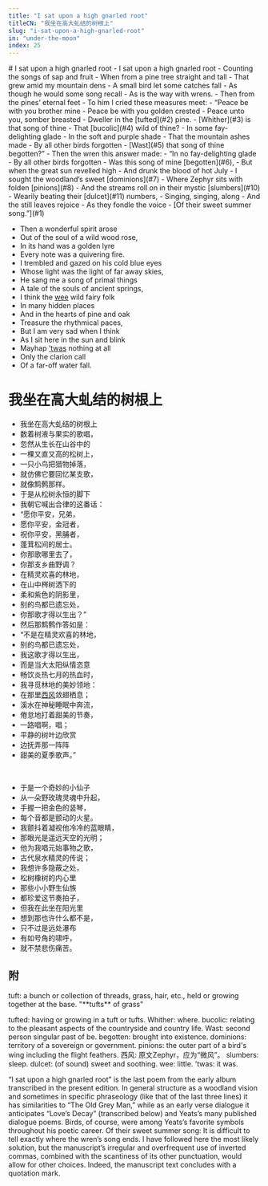 ```yaml
---
title: "I sat upon a high gnarled root"
titleCN: "我坐在高大虬结的树根上"
slug: "i-sat-upon-a-high-gnarled-root"
in: "under-the-moon"
index: 25
---
```

<PoemContent>

<PoemSection>
# I sat upon a high gnarled root
- I sat upon a high gnarled root
- Counting the songs of sap and fruit
- When from a pine tree straight and tall
- That grew amid my mountain dens
- A small bird let some catches fall
- As though he would some song recall
- As is the way with wrens.
- Then from the pines’ eternal feet
- To him I cried these measures meet:
- “Peace be with you brother mine
- Peace be with you golden crested
- Peace unto you, somber breasted
- Dweller in the [tufted](#2) pine.
- [Whither](#3) is that song of thine
- That [bucolic](#4) wild of thine?
- In some fay-delighting glade
- In the soft and purple shade
- That the mountain ashes made
- By all other birds forgotten
- [Wast](#5) that song of thine begotten?”
- Then the wren this answer made:
- “In no fay-delighting glade
- By all other birds forgotten
- Was this song of mine [begotten](#6),
- But when the great sun revelled high
- And drunk the blood of hot July
- I sought the woodland’s sweet [dominions](#7)
- Where Zephyr sits with folden [pinions](#8)
- And the streams roll on in their mystic [slumbers](#10)
- Wearily beating their [dulcet](#11) numbers,
- Singing, singing, along
- And the still leaves rejoice
- As they fondle the voice
- [Of their sweet summer song.”](#1)

<br />

- Then a wonderful spirit arose
- Out of the soul of a wild wood rose,
- In its hand was a golden lyre
- Every note was a quivering fire.
- I trembled and gazed on his cold blue eyes
- Whose light was the light of far away skies,
- He sang me a song of primal things
- A tale of the souls of ancient springs,
- I think the [wee](#12) wild fairy folk
- In many hidden places
- And in the hearts of pine and oak
- Treasure the rhythmical paces,
- But I am very sad when I think
- As I sit here in the sun and blink
- Mayhap [’twas](#13) nothing at all
- Only the clarion call
- Of a far-off water fall.

</PoemSection>

<PoemSection>

# 我坐在高大虬结的树根上
- 我坐在高大虬结的树根上
- 数着树液与果实的歌唱，
- 忽然从生长在山谷中的
- 一棵又直又高的松树上，
- 一只小鸟把猎物掉落，
- 就仿佛它要回忆某支歌，
- 就像鹪鹩那样。
- 于是从松树永恒的脚下
- 我朝它喊出合律的这番话：
- “愿你平安，兄弟，
- 愿你平安，金冠者，
- 祝你平安，黑脯者，
- 蓬茸松间的居士。
- 你那歌哪里去了，
- 你那支乡曲野调？
- 在精灵欢喜的林地，
- 在山中梣树洒下的
- 柔和紫色的阴影里，
- 别的鸟都已遗忘处，
- 你那歌才得以生出？”
- 然后那鹪鹩作答如是：
- “不是在精灵欢喜的林地，
- 别的鸟都已遗忘处，
- 我这歌才得以生出，
- 而是当大太阳纵情恣意
- 畅饮炎热七月的热血时，
- 我寻觅林地的美妙领地：
- 在那里[西风](#9)敛翅栖息；
- 溪水在神秘睡眠中奔流，
- 倦怠地打着甜美的节奏，
- 一路唱啊，唱；
- 平静的树叶边欣赏
- 边抚弄那一阵阵
- 甜美的夏季歌声。”

<br />

- 于是一个奇妙的小仙子
- 从一朵野玫瑰灵魂中升起，
- 手握一把金色的竖琴，
- 每个音都是颤动的火星。
- 我颤抖着凝视他冷冷的蓝眼睛，
- 那眼光是遥远天空的光明；
- 他为我唱元始事物之歌，
- 古代泉水精灵的传说；
- 我想许多隐蔽之处，
- 松树橡树的内心里
- 那些小小野生仙族
- 都珍爱这节奏拍子，
- 但我在此坐在阳光里
- 想到那也许什么都不是，
- 只不过是远处瀑布
- 有如号角的啸呼，
- 就不禁悲伤痛苦。

</PoemSection>
</PoemContent>

<PoemTranslator translator="傅浩"/>

## 附

<PoemAppendix source="维护者注——">
<PoemFootnote index={2}>
tuft: a bunch or collection of threads, grass, hair, etc., held or growing together at the base. "**tufts** of grass"

tufted: having or growing in a tuft or tufts. 
</PoemFootnote>
<PoemFootnote index={3}>
Whither: where.
</PoemFootnote>
<PoemFootnote index={4}>
bucolic: relating to the pleasant aspects of the countryside and country life.
</PoemFootnote>
<PoemFootnote index={5}>
Wast: second person singular past of be.
</PoemFootnote>
<PoemFootnote index={6}>
begotten: brought into existence.
</PoemFootnote>
<PoemFootnote index={7}>
dominions: territory of a sovereign or government.
</PoemFootnote>
<PoemFootnote index={8}>
pinions: the outer part of a bird's wing including the flight feathers.
</PoemFootnote>
<PoemFootnote index={9}>
西风: 原文Zephyr，应为“微风”。
</PoemFootnote>
<PoemFootnote index={10}>
slumbers: sleep.
</PoemFootnote>
<PoemFootnote index={11}>
dulcet: (of sound) sweet and soothing.
</PoemFootnote>
<PoemFootnote index={12}>
wee: little.
</PoemFootnote>
<PoemFootnote index={13}>
’twas: it was.
</PoemFootnote>
</PoemAppendix>

<PoemAppendix source="George Bornstein—">
<PoemFootnote>
“I sat upon a high gnarled root” is the last poem from the early album transcribed in the present edition. In general structure as a woodland vision and sometimes in specific phraseology (like that of the last three lines) it has similarities to “The Old Grey Man,” while as an early verse dialogue it anticipates “Love’s Decay” (transcribed below) and Yeats’s many published dialogue poems. Birds, of course, were among Yeats’s favorite symbols throughout his poetic career.
</PoemFootnote>
<PoemFootnote index={1}>
Of their sweet summer song: It is difficult to tell exactly where the wren’s song ends. I have followed here the most likely solution, but the manuscript’s irregular and overfrequent use of inverted commas, combined with the scantiness of its other punctuation, would allow for other choices. Indeed, the manuscript text concludes with a quotation mark.
</PoemFootnote>
</PoemAppendix>
